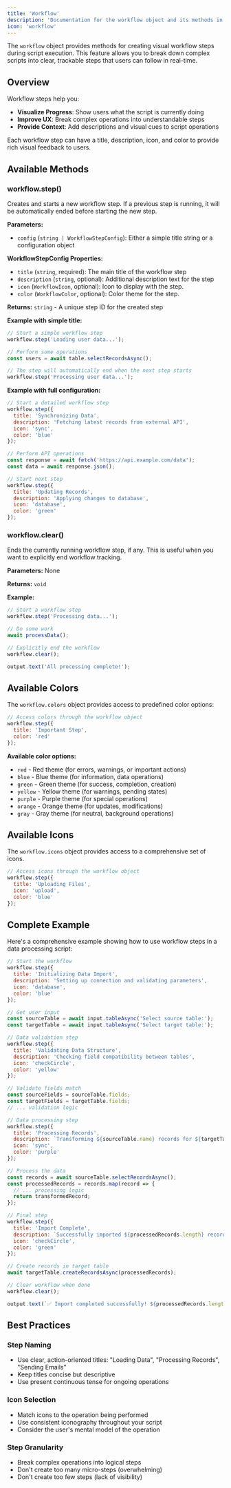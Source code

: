```yaml
---
title: 'Workflow'
description: 'Documentation for the workflow object and its methods in NocoDB Scripts'
icon: 'workflow'
---
```


The `workflow` object provides methods for creating visual workflow steps during script execution. This feature allows you to break down complex scripts into clear, trackable steps that users can follow in real-time.

## Overview

Workflow steps help you:

- **Visualize Progress**: Show users what the script is currently doing
- **Improve UX**: Break complex operations into understandable steps
- **Provide Context**: Add descriptions and visual cues to script operations

Each workflow step can have a title, description, icon, and color to provide rich visual feedback to users.

## Available Methods

### workflow.step()

Creates and starts a new workflow step. If a previous step is running, it will be automatically ended before starting the new step.

**Parameters:**
- `config` (`string | WorkflowStepConfig`): Either a simple title string or a configuration object

**WorkflowStepConfig Properties:**
- `title` (`string`, required): The main title of the workflow step
- `description` (`string`, optional): Additional description text for the step
- `icon` (`WorkflowIcon`, optional): Icon to display with the step.
- `color` (`WorkflowColor`, optional): Color theme for the step.

**Returns:** `string` - A unique step ID for the created step

**Example with simple title:**
```javascript
// Start a simple workflow step
workflow.step('Loading user data...');

// Perform some operations
const users = await table.selectRecordsAsync();

// The step will automatically end when the next step starts
workflow.step('Processing user data...');
```

**Example with full configuration:**
```javascript
// Start a detailed workflow step
workflow.step({
  title: 'Synchronizing Data',
  description: 'Fetching latest records from external API',
  icon: 'sync',
  color: 'blue'
});

// Perform API operations
const response = await fetch('https://api.example.com/data');
const data = await response.json();

// Start next step
workflow.step({
  title: 'Updating Records',
  description: 'Applying changes to database',
  icon: 'database',
  color: 'green'
});
```

### workflow.clear()

Ends the currently running workflow step, if any. This is useful when you want to explicitly end workflow tracking.

**Parameters:** None

**Returns:** `void`

**Example:**
```javascript
// Start a workflow step
workflow.step('Processing data...');

// Do some work
await processData();

// Explicitly end the workflow
workflow.clear();

output.text('All processing complete!');
```

## Available Colors

The `workflow.colors` object provides access to predefined color options:

```javascript
// Access colors through the workflow object
workflow.step({
  title: 'Important Step',
  color: 'red'
});
```

**Available color options:**
- `red` - Red theme (for errors, warnings, or important actions)
- `blue` - Blue theme (for information, data operations)
- `green` - Green theme (for success, completion, creation)
- `yellow` - Yellow theme (for warnings, pending states)
- `purple` - Purple theme (for special operations)
- `orange` - Orange theme (for updates, modifications)
- `gray` - Gray theme (for neutral, background operations)

## Available Icons

The `workflow.icons` object provides access to a comprehensive set of icons.

```javascript
// Access icons through the workflow object
workflow.step({
  title: 'Uploading Files',
  icon: 'upload',
  color: 'blue'
});
```

## Complete Example

Here's a comprehensive example showing how to use workflow steps in a data processing script:

```javascript
// Start the workflow
workflow.step({
  title: 'Initializing Data Import',
  description: 'Setting up connection and validating parameters',
  icon: 'database',
  color: 'blue'
});

// Get user input
const sourceTable = await input.tableAsync('Select source table:');
const targetTable = await input.tableAsync('Select target table:');

// Data validation step
workflow.step({
  title: 'Validating Data Structure',
  description: 'Checking field compatibility between tables',
  icon: 'checkCircle',
  color: 'yellow'
});

// Validate fields match
const sourceFields = sourceTable.fields;
const targetFields = targetTable.fields;
// ... validation logic

// Data processing step
workflow.step({
  title: 'Processing Records',
  description: `Transforming ${sourceTable.name} records for ${targetTable.name}`,
  icon: 'sync',
  color: 'purple'
});

// Process the data
const records = await sourceTable.selectRecordsAsync();
const processedRecords = records.map(record => {
  // ... processing logic
  return transformedRecord;
});

// Final step
workflow.step({
  title: 'Import Complete',
  description: `Successfully imported ${processedRecords.length} records`,
  icon: 'checkCircle',
  color: 'green'
});

// Create records in target table
await targetTable.createRecordsAsync(processedRecords);

// Clear workflow when done
workflow.clear();

output.text(`✅ Import completed successfully! ${processedRecords.length} records imported.`);
```

## Best Practices

### Step Naming
- Use clear, action-oriented titles: "Loading Data", "Processing Records", "Sending Emails"
- Keep titles concise but descriptive
- Use present continuous tense for ongoing operations

### Icon Selection
- Match icons to the operation being performed
- Use consistent iconography throughout your script
- Consider the user's mental model of the operation

### Step Granularity
- Break complex operations into logical steps
- Don't create too many micro-steps (overwhelming)
- Don't create too few steps (lack of visibility)
